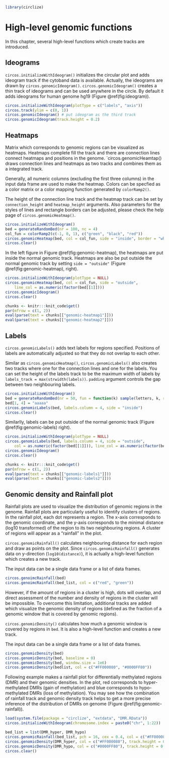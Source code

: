 
```r
library(circlize)
```

# High-level genomic functions

In this chapter, several high-level functions which create tracks are introduced.

## Ideograms

`circos.initializeWithIdeogram()` initializes the circular plot and adds ideogram track
if the cytoband data is available. Actually, the ideograms are drawn by `circos.genomicIdeogram()`.
`circos.genomicIdeogram()` creates a thin track of ideograms and can be used anywhere
in the circle. By default it adds ideograms for human genome hg19 (Figure \@ref(fig:ideogram)).

```r
circos.initializeWithIdeogram(plotType = c("labels", "axis"))
circos.track(ylim = c(0, 1))
circos.genomicIdeogram() # put ideogram as the third track
circos.genomicIdeogram(track.height = 0.2)
```

## Heatmaps

Matrix which corresponds to genomic regions can be visualized as heatmaps. Heatmaps
complete fill the track and there are connection lines connect heatmaps and positions
in the genome. `circos.genomicHeamtap() draws connection lines and heatmaps as two tracks
and combines them as a integrated track.

Generally, all numeric columns (excluding the first three columns) in the input data frame
are used to make the heatmap. Colors can be specfied as a color matrix or a color mapping
function generated by `colorRamp2()`.

The height of the connection line track and the heatmap track can be set by `connection_height`
and `heatmap_height` arguments. Also parameters for the styles of lines and rectangle borders
can be adjusted, please check the help page of `circos.genomicHeatmap()`.

```r
circos.initializeWithIdeogram()
bed = generateRandomBed(nr = 100, nc = 4)
col_fun = colorRamp2(c(-1, 0, 1), c("green", "black", "red"))
circos.genomicHeatmap(bed, col = col_fun, side = "inside", border = "white")
circos.clear()
```

In the left figure in Figure \@ref(fig:genomic-heatmap), the heatmaps are put inside the 
normal genomic track. Heatmaps are also be put outside the normal genomic track by setting
`side = "outside"` (Figure \@ref(fig:genomic-heatmap), right).

```r
circos.initializeWithIdeogram(plotType = NULL)
circos.genomicHeatmap(bed, col = col_fun, side = "outside",
    line_col = as.numeric(factor(bed[[1]])))
circos.genomicIdeogram()
circos.clear()
```

```r
chunks <- knitr:::knit_code$get()
par(mfrow = c(1, 2))
eval(parse(text = chunks[["genomic-heatmap1"]]))
eval(parse(text = chunks[["genomic-heatmap2"]]))
```

## Labels

`circos.genomicLabels()` adds text labels for regions specified.
Positions of labels are automatically adjusted so that they do not
overlap to each other.

Similar as `circos.genomicHeatmap()`, `circos.genomicLabels()` also 
creates two tracks where one for the connection lines and one for the 
labels. You can set the height of the labels track to be the maximum
width of labels by `labels_track = max(strwidth(labels))`. `padding`
argument controls the gap between two neighbouring labels.

```r
circos.initializeWithIdeogram()
bed = generateRandomBed(nr = 50, fun = function(k) sample(letters, k, replace = TRUE))
bed[1, 4] = "aaaaa"
circos.genomicLabels(bed, labels.column = 4, side = "inside")
circos.clear()
```

Similarlly, labels can be put outside of the normal genomic track (Figure \@ref(fig:genomic-labels) right).

```r
circos.initializeWithIdeogram(plotType = NULL)
circos.genomicLabels(bed, labels.column = 4, side = "outside",
	col = as.numeric(factor(bed[[1]])), line_col = as.numeric(factor(bed[[1]])))
circos.genomicIdeogram()
circos.clear()
```

```r
chunks <- knitr:::knit_code$get()
par(mfrow = c(1, 2))
eval(parse(text = chunks[["genomic-labels1"]]))
eval(parse(text = chunks[["genomic-labels2"]]))
```

## Genomic density and Rainfall plot

Rainfall plots are used to visualize the distribution of genomic regions in the genome.
Rainfall plots are particularly useful to identify clusters of regions. In the
rainfall plot, each dot represents a region. The x-axis corresponds to the
genomic coordinate, and the y-axis corresponds to the minimal distance (log10
transformed) of the region to its two neighbouring regions. A cluster of regions will
appear as a “rainfall” in the plot.

`circos.genomicRainfall()` calculates neighbouring distance for each region
and draw as points on the plot. Since `circos.genomicRainfall()` generates data on
y-direction (`log10(distance)`), it is actually a high-level function which
creates a new track.

The input data can be a single data frame or a list of data frames.

```r
circos.genoimcRainfall(bed)
circos.genoimcRainfall(bed_list, col = c("red", "green"))
```

However, if the amount of regions in a cluster is high, dots will overlap, and
direct assessment of the number and density of regions in the cluster will be
impossible. To overcome this limitation, additional tracks are added which
visualize the genomic density of regions (defined as the fraction of a genomic
window that is covered by genomic regions).

`circos.genomicDensity()` calculates how much a genomic window is covered by
regions in `bed`. It is also a high-level function and creates a new track.

The input data can be a single data frame or a list of data frames.

```r
circos.genomicDensity(bed)
circos.genomicDensity(bed, baseline = 0)
circos.genomicDensity(bed, window.size = 1e6)
circos.genomicDensity(bedlist, col = c("#FF000080", "#0000FF80"))
```

Following example makes a rainfall plot for differentially methylated regions
(DMR) and their genomic densities. In the plot, red corresponds to hyper-methylated 
DMRs (gain of methylation) and blue corresponds to hypo-methylated
DMRs (loss of methylation). You may see how the combination of rainfall track
and genomic density track helps to get a more precise inference of the
distribution of DMRs on genome (Figure \@ref(fig:genomic-rainfall)).

```r
load(system.file(package = "circlize", "extdata", "DMR.RData"))
circos.initializeWithIdeogram(chromosome.index = paste0("chr", 1:22))

bed_list = list(DMR_hyper, DMR_hypo)
circos.genomicRainfall(bed_list, pch = 16, cex = 0.4, col = c("#FF000080", "#0000FF80"))
circos.genomicDensity(DMR_hyper, col = c("#FF000080"), track.height = 0.1)
circos.genomicDensity(DMR_hypo, col = c("#0000FF80"), track.height = 0.1)
circos.clear()
```
